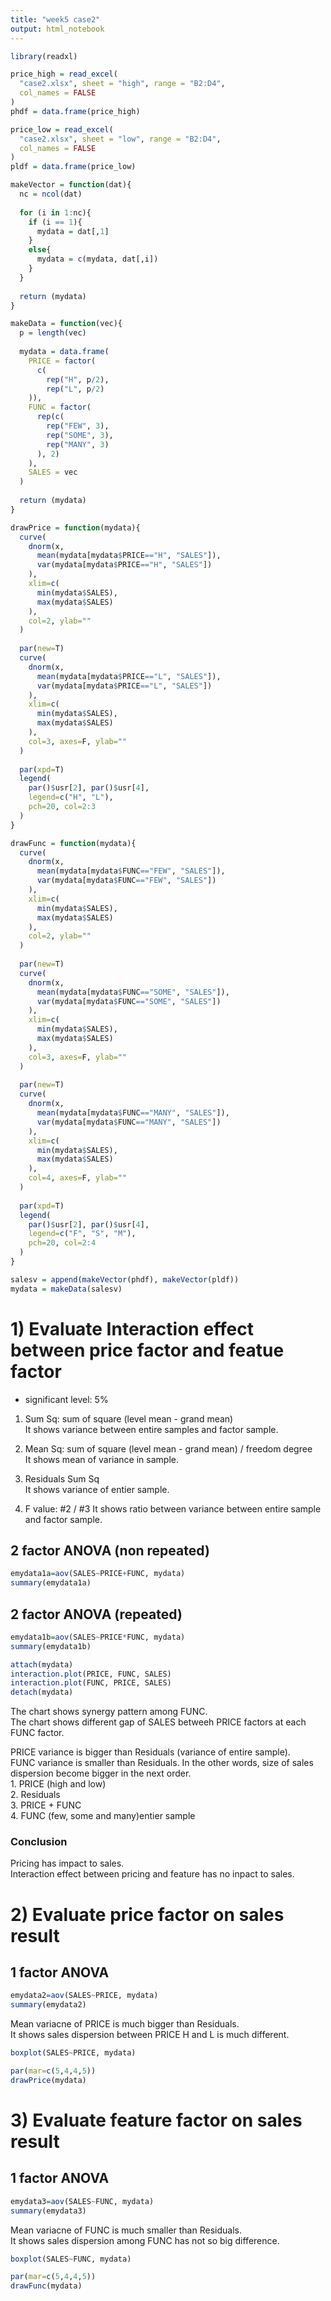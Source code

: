 ---
title: "week5 case2"
output: html_notebook
---

```{r setup}
library(readxl)

price_high = read_excel(
  "case2.xlsx", sheet = "high", range = "B2:D4", 
  col_names = FALSE
)
phdf = data.frame(price_high)

price_low = read_excel(
  "case2.xlsx", sheet = "low", range = "B2:D4", 
  col_names = FALSE
)
pldf = data.frame(price_low)

makeVector = function(dat){
  nc = ncol(dat)
  
  for (i in 1:nc){
    if (i == 1){
      mydata = dat[,1]
    }
    else{
      mydata = c(mydata, dat[,i])
    }
  }
  
  return (mydata)
}

makeData = function(vec){
  p = length(vec)
  
  mydata = data.frame(
    PRICE = factor(
      c(
        rep("H", p/2),
        rep("L", p/2)
    )),
    FUNC = factor(
      rep(c(
        rep("FEW", 3),
        rep("SOME", 3),
        rep("MANY", 3)
      ), 2)
    ),
    SALES = vec
  )
  
  return (mydata)
}

drawPrice = function(mydata){
  curve(
    dnorm(x, 
      mean(mydata[mydata$PRICE=="H", "SALES"]), 
      var(mydata[mydata$PRICE=="H", "SALES"])
    ),
    xlim=c(
      min(mydata$SALES), 
      max(mydata$SALES)
    ),
    col=2, ylab=""
  )
  
  par(new=T)
  curve(
    dnorm(x, 
      mean(mydata[mydata$PRICE=="L", "SALES"]), 
      var(mydata[mydata$PRICE=="L", "SALES"])
    ),
    xlim=c(
      min(mydata$SALES), 
      max(mydata$SALES)
    ),
    col=3, axes=F, ylab=""
  )
  
  par(xpd=T)
  legend(
    par()$usr[2], par()$usr[4],
    legend=c("H", "L"),
    pch=20, col=2:3
  )
}

drawFunc = function(mydata){
  curve(
    dnorm(x, 
      mean(mydata[mydata$FUNC=="FEW", "SALES"]), 
      var(mydata[mydata$FUNC=="FEW", "SALES"])
    ),
    xlim=c(
      min(mydata$SALES), 
      max(mydata$SALES)
    ),
    col=2, ylab=""
  )
  
  par(new=T)
  curve(
    dnorm(x, 
      mean(mydata[mydata$FUNC=="SOME", "SALES"]), 
      var(mydata[mydata$FUNC=="SOME", "SALES"])
    ),
    xlim=c(
      min(mydata$SALES), 
      max(mydata$SALES)
    ),
    col=3, axes=F, ylab=""
  )
  
  par(new=T)
  curve(
    dnorm(x, 
      mean(mydata[mydata$FUNC=="MANY", "SALES"]), 
      var(mydata[mydata$FUNC=="MANY", "SALES"])
    ),
    xlim=c(
      min(mydata$SALES), 
      max(mydata$SALES)
    ),
    col=4, axes=F, ylab=""
  )
  
  par(xpd=T)
  legend(
    par()$usr[2], par()$usr[4],
    legend=c("F", "S", "M"),
    pch=20, col=2:4
  )
}

salesv = append(makeVector(phdf), makeVector(pldf))
mydata = makeData(salesv)
```

#  1) Evaluate Interaction effect between price factor and featue factor
* significant level: 5%

1. Sum Sq: sum of square (level mean - grand mean)  
It shows variance between entire samples and factor sample.

2. Mean Sq: sum of square (level mean - grand mean) / freedom degree  
It shows mean of variance in sample.  

3. Residuals Sum Sq  
It shows variance of entier sample.

4. F value: #2 / #3
It shows ratio between variance between entire sample and factor sample.  

## 2 factor ANOVA (non repeated)
```{r}
emydata1a=aov(SALES~PRICE+FUNC, mydata)
summary(emydata1a)
```

## 2 factor ANOVA (repeated)
```{r}
emydata1b=aov(SALES~PRICE*FUNC, mydata)
summary(emydata1b)
```

```{r}
attach(mydata)
interaction.plot(PRICE, FUNC, SALES)
interaction.plot(FUNC, PRICE, SALES)
detach(mydata)
```
The chart shows synergy pattern among FUNC.  
The chart shows different gap of SALES betweeh PRICE factors at each FUNC factor.  

PRICE variance is bigger than Residuals (variance of entire sample).  
FUNC variance is smaller than Residuals.
In the other words, size of sales dispersion become bigger in the next order.  
1. PRICE (high and low)  
2. Residuals  
3. PRICE + FUNC  
4. FUNC (few, some and many)entier sample  

### Conclusion
Pricing has impact to sales.  
Interaction effect between pricing and feature has no inpact to sales.

#  2) Evaluate price factor on sales result
## 1 factor ANOVA
```{r}
emydata2=aov(SALES~PRICE, mydata)
summary(emydata2)
```
Mean variacne of PRICE is much bigger than Residuals.  
It shows sales dispersion between PRICE H and L is much different.

```{r}
boxplot(SALES~PRICE, mydata)
```
```{r fig.width=7.5}
par(mar=c(5,4,4,5))
drawPrice(mydata)
```

#  3) Evaluate feature factor on sales result
## 1 factor ANOVA
```{r}
emydata3=aov(SALES~FUNC, mydata)
summary(emydata3)
```
Mean variacne of FUNC is much smaller than Residuals.  
It shows sales dispersion among FUNC has not so big difference.
```{r}
boxplot(SALES~FUNC, mydata)
```
```{r fig.width=7.5}
par(mar=c(5,4,4,5))
drawFunc(mydata)
```
